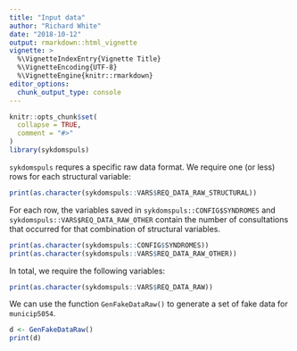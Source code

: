 ```yaml
---
title: "Input data"
author: "Richard White"
date: "2018-10-12"
output: rmarkdown::html_vignette
vignette: >
  %\VignetteIndexEntry{Vignette Title}
  %\VignetteEncoding{UTF-8}
  %\VignetteEngine{knitr::rmarkdown}
editor_options: 
  chunk_output_type: console
---
```


```r
knitr::opts_chunk$set(
  collapse = TRUE,
  comment = "#>"
)
library(sykdomspuls)
```

`sykdomspuls` requres a specific raw data format. We require one (or less) rows for each structural variable:

```r
print(as.character(sykdomspuls::VARS$REQ_DATA_RAW_STRUCTURAL))
```

For each row, the variables saved in `sykdomspuls::CONFIG$SYNDROMES` and `sykdomspuls::VARS$REQ_DATA_RAW_OTHER` contain the number of consultations that occurred for that combination of structural variables.

```r
print(as.character(sykdomspuls::CONFIG$SYNDROMES))
print(as.character(sykdomspuls::VARS$REQ_DATA_RAW_OTHER))
```

In total, we require the following variables: 

```r
print(as.character(sykdomspuls::VARS$REQ_DATA_RAW))
```

We can use the function `GenFakeDataRaw()` to generate a set of fake data for `municip5054`.

```r
d <- GenFakeDataRaw()
print(d)
```

